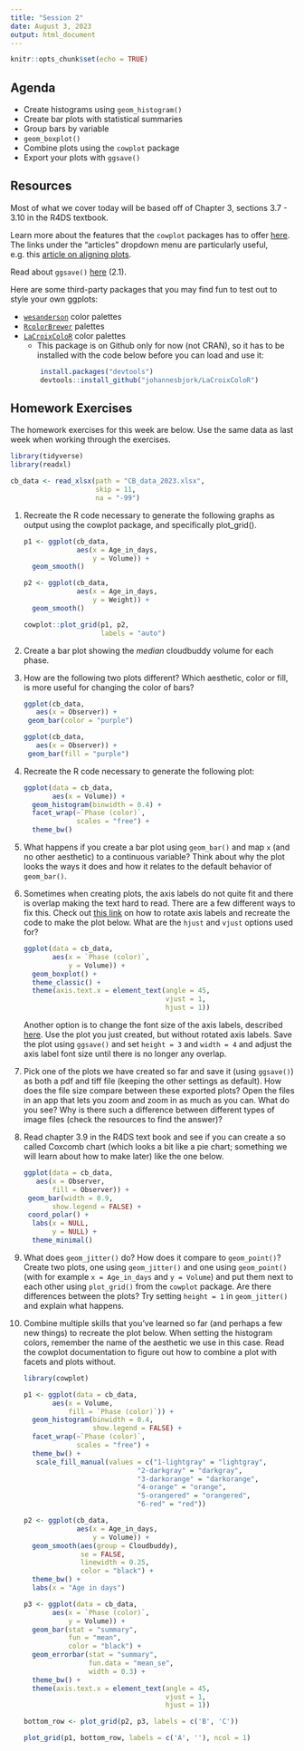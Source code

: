 ```yaml
---
title: "Session 2"
date: August 3, 2023
output: html_document
---
```



```r
knitr::opts_chunk$set(echo = TRUE)
```

## Agenda

* Create histograms using `geom_histogram()`
* Create bar plots with statistical summaries
* Group bars by variable
* `geom_boxplot()`
* Combine plots using the `cowplot` package
* Export your plots with `ggsave()`
 

<!-- ## Script -->

<!-- You can download the script from session 2 by clicking the link below. -->

<!-- to add scripts -->


<!-- ```{r, include = FALSE, eval = FALSE} -->

<!-- # install and load these packages -->
<!-- devtools::install_github('yihui/xfun') -->

<!-- # embed_file() requires a few more packages -->
<!-- xfun::pkg_load2(c('base64enc', 'htmltools', 'mime')) -->
<!-- ``` -->



<!-- ```{r echo=FALSE} -->
<!-- # a embed single file -->
<!-- xfun::embed_file('session_01.R') -->
<!-- ``` -->

## Resources

Most of what we cover today will be based off of Chapter 3, sections 3.7 - 3.10 in the R4DS textbook. 

Learn more about the features that the `cowplot` packages has to offer [here](https://wilkelab.org/cowplot/index.html). The links under the "articles" dropdown menu are particularly useful, e.g. this [article on aligning plots](https://wilkelab.org/cowplot/articles/aligning_plots.html).

Read about `ggsave()` [here](https://sscc.wisc.edu/sscc/pubs/using-r-plots/saving-plots.html) (2.1).

Here are some third-party packages that you may find fun to test out to style your own ggplots:

* [`wesanderson`](https://github.com/karthik/wesanderson) color palettes
* [`RcolorBrewer`](https://www.datanovia.com/en/blog/the-a-z-of-rcolorbrewer-palette/) palettes
* [`LaCroixColoR`](https://github.com/johannesbjork/LaCroixColoR) color palettes
    * This package is on Github only for now (not CRAN), so it has to be installed with the code below before you can load and use it:
    ```r
        install.packages("devtools")
        devtools::install_github("johannesbjork/LaCroixColoR")
    ```


## Homework Exercises

The homework exercises for this week are below. Use the same data as last week when working through the exercises. 


```r
library(tidyverse)
library(readxl)

cb_data <- read_xlsx(path = "CB_data_2023.xlsx",
                     skip = 11,
                     na = "-99")

```

1. Recreate the R code necessary to generate the following graphs as output using the cowplot package, and specifically plot_grid().

    ```r
    p1 <- ggplot(cb_data,
                 aes(x = Age_in_days,
                     y = Volume)) +
      geom_smooth()
    
    p2 <- ggplot(cb_data,
                 aes(x = Age_in_days,
                     y = Weight)) +
      geom_smooth()
    
    cowplot::plot_grid(p1, p2,
                       labels = "auto")
    ```

1. Create a bar plot showing the *median* cloudbuddy volume for each phase.

1. How are the following two plots different? Which aesthetic, color or fill, is more useful for changing the color of bars?

    ```r
ggplot(cb_data, 
       aes(x = Observer)) +
  geom_bar(color = "purple")
    
    ggplot(cb_data, 
       aes(x = Observer)) +
  geom_bar(fill = "purple")
    ```

1. Recreate the R code necessary to generate the following plot: 

    ```r
    ggplot(data = cb_data,
           aes(x = Volume)) +
      geom_histogram(binwidth = 0.4) +
      facet_wrap(~`Phase (color)`, 
                 scales = "free") +
      theme_bw()
    ```

1. What happens if you create a bar plot using `geom_bar()` and map `x` (and no other aesthetic) to a continuous variable? Think about why the plot looks the ways it does and how it relates to the default behavior of `geom_bar()`.

1. Sometimes when creating plots, the axis labels do not quite fit and there is overlap making the text hard to read. There are a few different ways to fix this. Check out [this link](https://www.statology.org/rotate-axis-labels-ggplot2/) on how to rotate axis labels and recreate the code to make the plot below. What are the `hjust` and `vjust` options used for?  

    ```r
    ggplot(data = cb_data,
           aes(x = `Phase (color)`, 
               y = Volume)) +
      geom_boxplot() + 
      theme_classic() +
      theme(axis.text.x = element_text(angle = 45, 
                                       vjust = 1, 
                                       hjust = 1))
    ```

    Another option is to change the font size of the axis labels, described [here](https://statisticsglobe.com/change-font-size-of-ggplot2-plot-in-r-axis-text-main-title-legend). Use the plot you just created, but without rotated axis labels. Save the plot using `ggsave()` and set `height = 3` and `width = 4` and adjust the axis label font size until there is no longer any overlap. 
    
1. Pick one of the plots we have created so far and save it (using `ggsave()`) as both a pdf and tiff file (keeping the other settings as default). How does the file size compare between these exported plots? Open the files in an app that lets you zoom and zoom in as much as you can. What do you see? Why is there such a difference between different types of image files (check the resources to find the answer)? 

1. Read chapter 3.9 in the R4DS text book and see if you can create a so called Coxcomb chart (which looks a bit like a pie chart; something we will learn about how to make later) like the one below.  

    ```r
    ggplot(data = cb_data, 
       aes(x = Observer,
           fill = Observer)) +
  geom_bar(width = 0.9, 
           show.legend = FALSE) +
  coord_polar() +
      labs(x = NULL, 
           y = NULL) +
      theme_minimal()
    ```

1. What does `geom_jitter()` do? How does it compare to `geom_point()`? Create two plots, one using `geom_jitter()` and one using `geom_point()` (with for example `x = Age_in_days` and `y = Volume`) and put them next to each other using `plot_grid()` from the `cowplot` package. Are there differences between the plots? Try setting `height = 1` in `geom_jitter()` and explain what happens.    

1. Combine multiple skills that you've learned so far (and perhaps a few new things) to recreate the plot below. When setting the histogram colors, remember the name of the aesthetic we use in this case. Read the cowplot documentation to figure out how to combine a plot with facets and plots without. 

    ```r
    library(cowplot)
    
    p1 <- ggplot(data = cb_data,
           aes(x = Volume, 
               fill = `Phase (color)`)) +
      geom_histogram(binwidth = 0.4, 
                     show.legend = FALSE) +
      facet_wrap(~`Phase (color)`, 
                 scales = "free") +
      theme_bw() +
       scale_fill_manual(values = c("1-lightgray" = "lightgray",
                                "2-darkgray" = "darkgray",
                                "3-darkorange" = "darkorange",
                                "4-orange" = "orange",
                                "5-orangered" = "orangered",
                                "6-red" = "red"))
    
    p2 <- ggplot(cb_data, 
                 aes(x = Age_in_days,
                     y = Volume)) +
      geom_smooth(aes(group = Cloudbuddy), 
                  se = FALSE, 
                  linewidth = 0.25,
                  color = "black") +
      theme_bw() +
      labs(x = "Age in days")
    
    p3 <- ggplot(data = cb_data,
           aes(x = `Phase (color)`, 
               y = Volume)) +
      geom_bar(stat = "summary",
               fun = "mean", 
               color = "black") + 
      geom_errorbar(stat = "summary",
                    fun.data = "mean_se", 
                    width = 0.3) +
      theme_bw() +
      theme(axis.text.x = element_text(angle = 45, 
                                       vjust = 1, 
                                       hjust = 1))
    
    bottom_row <- plot_grid(p2, p3, labels = c('B', 'C'))
    
    plot_grid(p1, bottom_row, labels = c('A', ''), ncol = 1)
    ```
